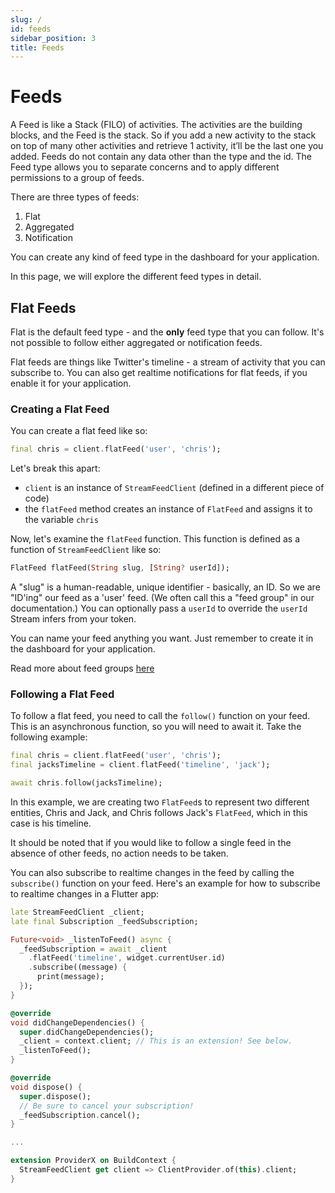 ```yaml
---
slug: /
id: feeds
sidebar_position: 3
title: Feeds
---
```

# Feeds
A Feed is like a Stack (FILO) of activities. 
The activities are the building blocks, and the Feed is the stack. 
So if you add a new activity to the stack on top of many other activities 
and retrieve 1 activity, it’ll be the last one you added. 
Feeds do not contain any data other than the type and the id. 
The Feed type allows you to separate concerns and to apply different 
permissions to a group of feeds. 

There are three types of feeds:

1. Flat
2. Aggregated
3. Notification

You can create any kind of feed type in the dashboard for your application.

In this page, we will explore the different feed types in detail. 

## Flat Feeds
Flat is the default feed type - and the **only** feed type that you can follow.
It's not possible to follow either aggregated or notification feeds.

Flat feeds are things like Twitter's timeline - a stream of activity that you 
can subscribe to. You can also get realtime notifications for flat feeds, if 
you enable it for your application.

### Creating a Flat Feed

You can create a flat feed like so:

```dart
final chris = client.flatFeed('user', 'chris');
```

Let's break this apart:
* `client` is an instance of `StreamFeedClient` (defined in a different
piece of code)
* the `flatFeed` method creates an instance of `FlatFeed` and assigns it to the 
variable `chris`

Now, let's examine the `flatFeed` function. This function is defined as a function
of `StreamFeedClient` like so:

```dart
FlatFeed flatFeed(String slug, [String? userId]);
```

A "slug" is a human-readable, unique identifier - basically, an ID. So we are "ID'ing"
our feed as a 'user' feed. (We often call this a "feed group" in our documentation.) You can optionally pass a `userId` to override the `userId`
Stream infers from your token.

You can name your feed anything you want. Just remember to create it in the dashboard
for your application.

Read more about feed groups [here]()

### Following a Flat Feed
To follow a flat feed, you need to call the `follow()` function on your feed. This is an
asynchronous function, so you will need to await it. Take the following example:

```dart
final chris = client.flatFeed('user', 'chris');
final jacksTimeline = client.flatFeed('timeline', 'jack');

await chris.follow(jacksTimeline);
```

In this example, we are creating two `FlatFeed`s to represent two different entities, Chris
and Jack, and Chris follows Jack's `FlatFeed`, which in this case is his timeline.

It should be noted that if you would like to follow a single feed in the absence of other feeds,
no action needs to be taken.

You can also subscribe to realtime changes in the feed by calling the `subscribe()` function
on your feed. Here's an example for how to subscribe to realtime changes in a Flutter app:

```dart
late StreamFeedClient _client;
late final Subscription _feedSubscription;

Future<void> _listenToFeed() async {
  _feedSubscription = await _client
    .flatFeed('timeline', widget.currentUser.id)
    .subscribe((message) {
      print(message);
  });
}

@override
void didChangeDependencies() {
  super.didChangeDependencies();
  _client = context.client; // This is an extension! See below.
  _listenToFeed();
}

@override
void dispose() {
  super.dispose();
  // Be sure to cancel your subscription!
  _feedSubscription.cancel();
}

...

extension ProviderX on BuildContext {
  StreamFeedClient get client => ClientProvider.of(this).client;
}

```